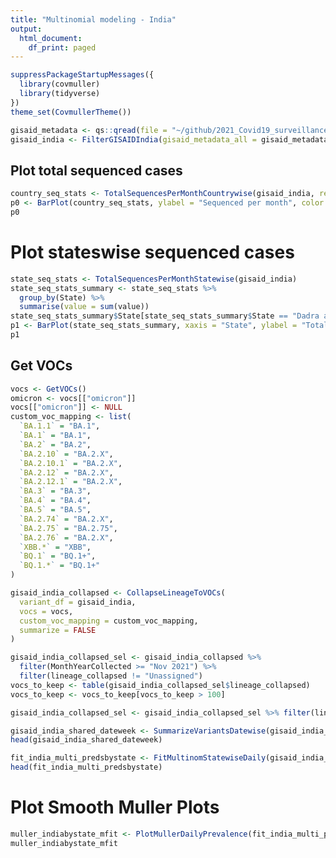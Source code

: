 ```yaml
---
title: "Multinomial modeling - India"
output:
  html_document:
    df_print: paged
---
```



```r
suppressPackageStartupMessages({
  library(covmuller)
  library(tidyverse)
})
theme_set(CovmullerTheme())
```

```r
gisaid_metadata <- qs::qread(file = "~/github/2021_Covid19_surveillance/data/all_metadata/metadata_tsv_2022_11_05.qs")
gisaid_india <- FilterGISAIDIndia(gisaid_metadata_all = gisaid_metadata)
```

## Plot total sequenced cases


```r
country_seq_stats <- TotalSequencesPerMonthCountrywise(gisaid_india, rename_country_as_state = TRUE)
p0 <- BarPlot(country_seq_stats, ylabel = "Sequenced per month", color = "slateblue1", label_si = TRUE, xangle = 90, title = "India")
p0
```

# Plot stateswise sequenced cases

```r
state_seq_stats <- TotalSequencesPerMonthStatewise(gisaid_india)
state_seq_stats_summary <- state_seq_stats %>%
  group_by(State) %>%
  summarise(value = sum(value))
state_seq_stats_summary$State[state_seq_stats_summary$State == "Dadra and Nagar Haveli and Daman and Diu"] <- "Dadra/N Haveli/Daman/Diu"
p1 <- BarPlot(state_seq_stats_summary, xaxis = "State", ylabel = "Total sequences deposited", color = "slateblue1", label_si = TRUE, xangle = 90, title = "India")
p1
```

## Get VOCs

```r
vocs <- GetVOCs()
omicron <- vocs[["omicron"]]
vocs[["omicron"]] <- NULL
custom_voc_mapping <- list(
  `BA.1.1` = "BA.1",
  `BA.1` = "BA.1",
  `BA.2` = "BA.2",
  `BA.2.10` = "BA.2.X",
  `BA.2.10.1` = "BA.2.X",
  `BA.2.12` = "BA.2.X",
  `BA.2.12.1` = "BA.2.X",
  `BA.3` = "BA.3",
  `BA.4` = "BA.4",
  `BA.5` = "BA.5",
  `BA.2.74` = "BA.2.X",
  `BA.2.75` = "BA.2.75",
  `BA.2.76` = "BA.2.X",
  `XBB.*` = "XBB",
  `BQ.1` = "BQ.1+",
  `BQ.1.*` = "BQ.1+"
)
```

```r
gisaid_india_collapsed <- CollapseLineageToVOCs(
  variant_df = gisaid_india,
  vocs = vocs,
  custom_voc_mapping = custom_voc_mapping,
  summarize = FALSE
)

gisaid_india_collapsed_sel <- gisaid_india_collapsed %>%
  filter(MonthYearCollected >= "Nov 2021") %>%
  filter(lineage_collapsed != "Unassigned")
vocs_to_keep <- table(gisaid_india_collapsed_sel$lineage_collapsed)
vocs_to_keep <- vocs_to_keep[vocs_to_keep > 100]

gisaid_india_collapsed_sel <- gisaid_india_collapsed_sel %>% filter(lineage_collapsed %in% names(vocs_to_keep))

gisaid_india_shared_dateweek <- SummarizeVariantsDatewise(gisaid_india_collapsed_sel, by_state = TRUE)
head(gisaid_india_shared_dateweek)
```

```r
fit_india_multi_predsbystate <- FitMultinomStatewiseDaily(gisaid_india_shared_dateweek)
head(fit_india_multi_predsbystate)
```

# Plot Smooth Muller Plots

```r
muller_indiabystate_mfit <- PlotMullerDailyPrevalence(fit_india_multi_predsbystate)
muller_indiabystate_mfit
```
